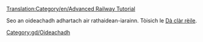 [[Translation:Category/en/Advanced Railway Tutorial]]


Seo an oideachadh adhartach air rathaidean-iarainn. Tòisich le [[gd/Manual/Tutorial/Oideachadh/Dà clàr rèile|Dà clàr rèile]].

[[Category:gd/Oideachadh]]